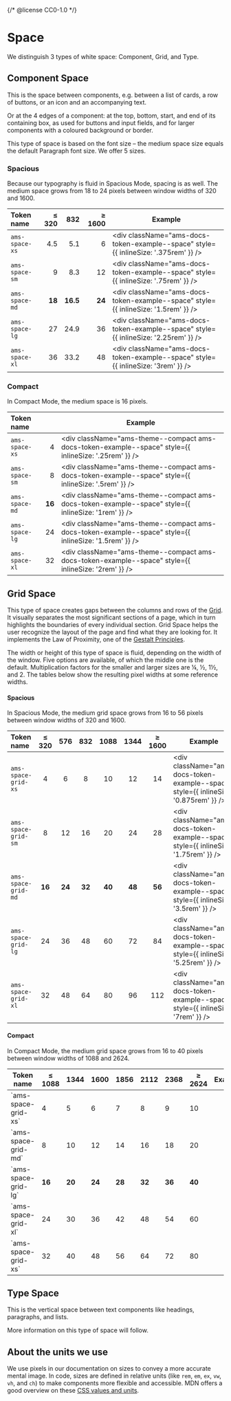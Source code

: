{/* @license CC0-1.0 */}


<Meta title="Brand/Design Tokens/Space" />

# Space

We distinguish 3 types of white space: Component, Grid, and Type.

## Component Space

This is the space between components, e.g. between a list of cards, a row of buttons, or an icon and an accompanying text.

Or at the 4 edges of a component: at the top, bottom, start, and end of its containing box,
as used for buttons and input fields, and for larger components with a coloured background or border.

This type of space is based on the font size – the medium space size equals the default Paragraph font size.
We offer 5 sizes.

### Spacious

Because our typography is fluid in Spacious Mode, spacing is as well.
The medium space grows from 18 to 24 pixels between window widths of 320 and 1600.

| Token name     |  ≤ 320 |      832 | ≥ 1600 | Example                                                                             |
| :------------- | -----: | -------: | -----: | ----------------------------------------------------------------------------------- |
| `ams-space-xs` |    4.5 |      5.1 |      6 | <div className="ams-docs-token-example--space" style={{ inlineSize: '.375rem' }} /> |
| `ams-space-sm` |      9 |      8.3 |     12 | <div className="ams-docs-token-example--space" style={{ inlineSize: '.75rem' }} />  |
| `ams-space-md` | **18** | **16.5** | **24** | <div className="ams-docs-token-example--space" style={{ inlineSize: '1.5rem' }} />  |
| `ams-space-lg` |     27 |     24.9 |     36 | <div className="ams-docs-token-example--space" style={{ inlineSize: '2.25rem' }} /> |
| `ams-space-xl` |     36 |     33.2 |     48 | <div className="ams-docs-token-example--space" style={{ inlineSize: '3rem' }} />    |

### Compact

In Compact Mode, the medium space is 16 pixels.

| Token name     |        | Example                                                                                               |
| :------------- | -----: | ----------------------------------------------------------------------------------------------------- |
| `ams-space-xs` |      4 | <div className="ams-theme--compact ams-docs-token-example--space" style={{ inlineSize: '.25rem' }} /> |
| `ams-space-sm` |      8 | <div className="ams-theme--compact ams-docs-token-example--space" style={{ inlineSize: '.5rem' }} />  |
| `ams-space-md` | **16** | <div className="ams-theme--compact ams-docs-token-example--space" style={{ inlineSize: '1rem' }} />   |
| `ams-space-lg` |     24 | <div className="ams-theme--compact ams-docs-token-example--space" style={{ inlineSize: '1.5rem' }} /> |
| `ams-space-xl` |     32 | <div className="ams-theme--compact ams-docs-token-example--space" style={{ inlineSize: '2rem' }} />   |

## Grid Space

This type of space creates gaps between the columns and rows of the [Grid](/docs/components-layout-grid--docs).
It visually separates the most significant sections of a page, which in turn highlights the boundaries of every individual section.
Grid Space helps the user recognize the layout of the page and find what they are looking for.
It implements the Law of Proximity, one of the [Gestalt Principles](https://www.interaction-design.org/literature/topics/gestalt-principles).

The width or height of this type of space is fluid, depending on the width of the window.
Five options are available, of which the middle one is the default.
Multiplication factors for the smaller and larger sizes are ¼, ½, 1½, and 2.
The tables below show the resulting pixel widths at some reference widths.

#### Spacious

In Spacious Mode, the medium grid space grows from 16 to 56 pixels between window widths of 320 and 1600.

| Token name          | ≤ 320  |  576   |  832   |  1088  |  1344  | ≥ 1600 | Example                                                                              |
| :------------------ | :----: | :----: | :----: | :----: | :----: | :----: | ------------------------------------------------------------------------------------ |
| `ams-space-grid-xs` |   4    |   6    |   8    |   10   |   12   |   14   | <div className="ams-docs-token-example--space" style={{ inlineSize: '0.875rem' }} /> |
| `ams-space-grid-sm` |   8    |   12   |   16   |   20   |   24   |   28   | <div className="ams-docs-token-example--space" style={{ inlineSize: '1.75rem' }} />  |
| `ams-space-grid-md` | **16** | **24** | **32** | **40** | **48** | **56** | <div className="ams-docs-token-example--space" style={{ inlineSize: '3.5rem' }} />   |
| `ams-space-grid-lg` |   24   |   36   |   48   |   60   |   72   |   84   | <div className="ams-docs-token-example--space" style={{ inlineSize: '5.25rem' }} />  |
| `ams-space-grid-xl` |   32   |   48   |   64   |   80   |   96   |  112   | <div className="ams-docs-token-example--space" style={{ inlineSize: '7rem' }} />     |

#### Compact

In Compact Mode, the medium grid space grows from 16 to 40 pixels between window widths of 1088 and 2624.

<table>
  <thead>
    <tr>
      <th style={{ textAlign: "start" }}>Token name</th>
      <th style={{ textAlign: "center" }}>≤ 1088</th>
      <th style={{ textAlign: "center" }}>1344</th>
      <th style={{ textAlign: "center" }}>1600</th>
      <th style={{ textAlign: "center" }}>1856</th>
      <th style={{ textAlign: "center" }}>2112</th>
      <th style={{ textAlign: "center" }}>2368</th>
      <th style={{ textAlign: "center" }}>≥ 2624</th>
      <th>Example</th>
    </tr>
  </thead>
  <tbody>
    <tr>
      <td>`ams-space-grid-xs`</td>
      <td style={{ textAlign: "center" }}>4</td>
      <td style={{ textAlign: "center" }}>5</td>
      <td style={{ textAlign: "center" }}>6</td>
      <td style={{ textAlign: "center" }}>7</td>
      <td style={{ textAlign: "center" }}>8</td>
      <td style={{ textAlign: "center" }}>9</td>
      <td style={{ textAlign: "center" }}>10</td>
      <td>
        <div className="ams-theme--compact ams-docs-token-example--space" style={{ inlineSize: "0.625rem" }} />
      </td>
    </tr>
    <tr>
      <td>`ams-space-grid-md`</td>
      <td style={{ textAlign: "center" }}>8</td>
      <td style={{ textAlign: "center" }}>10</td>
      <td style={{ textAlign: "center" }}>12</td>
      <td style={{ textAlign: "center" }}>14</td>
      <td style={{ textAlign: "center" }}>16</td>
      <td style={{ textAlign: "center" }}>18</td>
      <td style={{ textAlign: "center" }}>20</td>
      <td>
        <div className="ams-theme--compact ams-docs-token-example--space" style={{ inlineSize: "1.25rem" }} />
      </td>
    </tr>
    <tr>
      <td>`ams-space-grid-lg`</td>
      <td style={{ textAlign: "center" }}>
        <strong>16</strong>
      </td>
      <td style={{ textAlign: "center" }}>
        <strong>20</strong>
      </td>
      <td style={{ textAlign: "center" }}>
        <strong>24</strong>
      </td>
      <td style={{ textAlign: "center" }}>
        <strong>28</strong>
      </td>
      <td style={{ textAlign: "center" }}>
        <strong>32</strong>
      </td>
      <td style={{ textAlign: "center" }}>
        <strong>36</strong>
      </td>
      <td style={{ textAlign: "center" }}>
        <strong>40</strong>
      </td>
      <td>
        <div className="ams-theme--compact ams-docs-token-example--space" style={{ inlineSize: "2.5rem" }} />
      </td>
    </tr>
    <tr>
      <td>`ams-space-grid-xl`</td>
      <td style={{ textAlign: "center" }}>24</td>
      <td style={{ textAlign: "center" }}>30</td>
      <td style={{ textAlign: "center" }}>36</td>
      <td style={{ textAlign: "center" }}>42</td>
      <td style={{ textAlign: "center" }}>48</td>
      <td style={{ textAlign: "center" }}>54</td>
      <td style={{ textAlign: "center" }}>60</td>
      <td>
        <div className="ams-theme--compact ams-docs-token-example--space" style={{ inlineSize: "3.75rem" }} />
      </td>
    </tr>
    <tr>
      <td>`ams-space-grid-xs`</td>
      <td style={{ textAlign: "center" }}>32</td>
      <td style={{ textAlign: "center" }}>40</td>
      <td style={{ textAlign: "center" }}>48</td>
      <td style={{ textAlign: "center" }}>56</td>
      <td style={{ textAlign: "center" }}>64</td>
      <td style={{ textAlign: "center" }}>72</td>
      <td style={{ textAlign: "center" }}>80</td>
      <td>
        <div className="ams-theme--compact ams-docs-token-example--space" style={{ inlineSize: "5rem" }} />
      </td>
    </tr>
  </tbody>
</table>

## Type Space

This is the vertical space between text components like headings, paragraphs, and lists.

More information on this type of space will follow.

## About the units we use

We use pixels in our documentation on sizes to convey a more accurate mental image.
In code, sizes are defined in relative units (like `rem`, `em`, `ex`, `vw`, `vh`, and `ch`) to make components more flexible and accessible.
MDN offers a good overview on these [CSS values and units](https://developer.mozilla.org/en-US/docs/Web/CSS/CSS_Values_and_Units).
